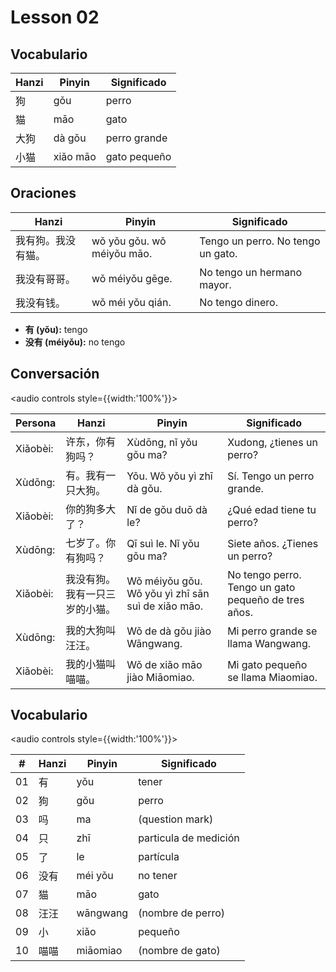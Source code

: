 # Lesson 02

## Vocabulario

| Hanzi | Pinyin | Significado |
|-------|--------|-------------|
| 狗 | gǒu | perro |
| 猫 | māo | gato |
| 大狗 | dà gǒu | perro grande |
| 小猫 | xiǎo māo | gato pequeño |

## Oraciones

| Hanzi | Pinyin | Significado |
|-------|--------|-------------|
| 我有狗。我没有猫。 | wǒ yǒu gǒu. wǒ méiyǒu māo. | Tengo un perro. No tengo un gato. |
| 我没有哥哥。 | wǒ méiyǒu gēge. | No tengo un hermano mayor. |
| 我没有钱。 | wǒ méi yǒu qián. | No tengo dinero. |


- **有 (yǒu):** tengo
- **没有 (méiyǒu):** no tengo

## Conversación

<audio controls style={{width:'100%'}}>
    <source src="/idiomas/chino/audio/conversation05.mp3" type="audio/mpeg"/>
</audio>

| Persona | Hanzi | Pinyin | Significado |
|-----|-------|--------|-------------|
|Xiǎobèi:| 许东，你有狗吗？ | Xùdōng, nǐ yǒu gǒu ma? | Xudong, ¿tienes un perro? |
|Xùdōng:| 有。我有一只大狗。 | Yǒu. Wǒ yǒu yì zhī dà gǒu. | Sí. Tengo un perro grande. |
|Xiǎobèi:| 你的狗多大了？ | Nǐ de gǒu duō dà le? | ¿Qué edad tiene tu perro? |
|Xùdōng:| 七岁了。你有狗吗？ | Qī suì le. Nǐ yǒu gǒu ma? | Siete años. ¿Tienes un perro? |
|Xiǎobèi:| 我没有狗。我有一只三岁的小猫。 | Wǒ méiyǒu gǒu. Wǒ yǒu yì zhī sān suì de xiǎo māo. | No tengo perro. Tengo un gato pequeño de tres años. |
|Xùdōng:| 我的大狗叫汪汪。 | Wǒ de dà gǒu jiào Wāngwang. | Mi perro grande se llama Wangwang. |
|Xiǎobèi:| 我的小猫叫喵喵。 | Wǒ de xiǎo māo jiào Miāomiao. | Mi gato pequeño se llama Miaomiao. |

## Vocabulario

<audio controls style={{width:'100%'}}>
    <source src="/idiomas/chino/audio/vocabulary06.mp3" type="audio/mpeg"/>
</audio>

| # | Hanzi | Pinyin | Significado |
|-----|-------|--------|-------------|
| 01 | 有 | yǒu | tener |
| 02 | 狗 | gǒu | perro |
| 03 | 吗 | ma | (question mark) |
| 04 | 只 | zhī | particula de medición |
| 05 | 了 | le | partícula |
| 06 | 没有 | méi yǒu | no tener |
| 07 | 猫 | māo | gato |
| 08 | 汪汪 | wāngwang | (nombre de perro) |
| 09 | 小 | xiǎo | pequeño |
| 10 | 喵喵 | miāomiao | (nombre de gato) |